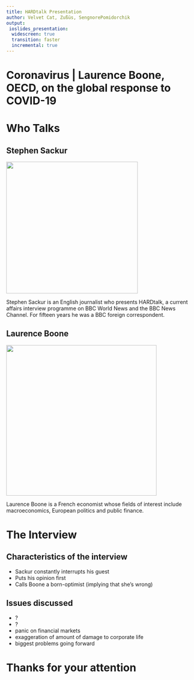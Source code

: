 ```yaml
---
title: HARDtalk Presentation
author: Velvet Cat, Zußüs, SengnorePomidorchik
output:
 ioslides_presentation:
  widescreen: true
  transition: faster
  incremental: true
---
```


# Coronavirus | Laurence Boone, OECD, on the global response to COVID-19

# Who Talks

## Stephen Sackur

<div class="columns-2">
![](./sackur.jpg){width=350px}

Stephen Sackur is an English journalist who presents HARDtalk, a current
affairs interview programme on BBC World News and the BBC News Channel. For
fifteen years he was a BBC foreign correspondent.
</div>

## Laurence Boone

<div class="columns-2">
![](./boone.jpg){width=400px}

Laurence Boone is a French economist whose fields of interest include
macroeconomics, European politics and public finance.
</div>

# The Interview

## Characteristics of the interview

- Sackur constantly interrupts his guest
- Puts his opinion first
- Calls Boone a born-optimist (implying that she's wrong)

## Issues discussed

- ?
- ?
- panic on financial markets
- exaggeration of amount of damage to corporate life
- biggest problems going forward

# Thanks for your attention
